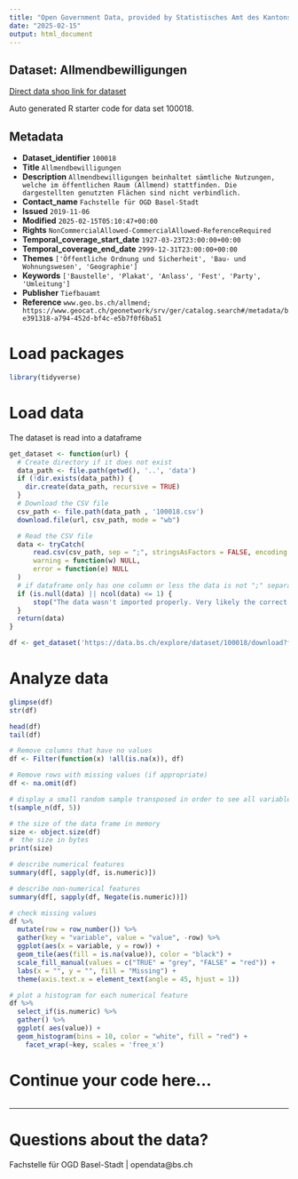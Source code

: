 ```yaml
---
title: "Open Government Data, provided by Statistisches Amt des Kantons Basel-Stadt - Fachstelle OGD"
date: "2025-02-15"
output: html_document
---
```


## Dataset: Allmendbewilligungen

[Direct data shop link for dataset](https://data.bs.ch/explore/dataset/100018)

Auto generated R starter code for data set 100018.

## Metadata

- **Dataset_identifier** `100018`
- **Title** `Allmendbewilligungen`
- **Description** `Allmendbewilligungen beinhaltet sämtliche Nutzungen, welche im öffentlichen Raum (Allmend) stattfinden. Die dargestellten genutzten Flächen sind nicht verbindlich.`
- **Contact_name** `Fachstelle für OGD Basel-Stadt`
- **Issued** `2019-11-06`
- **Modified** `2025-02-15T05:10:47+00:00`
- **Rights** `NonCommercialAllowed-CommercialAllowed-ReferenceRequired`
- **Temporal_coverage_start_date** `1927-03-23T23:00:00+00:00`
- **Temporal_coverage_end_date** `2999-12-31T23:00:00+00:00`
- **Themes** `['Öffentliche Ordnung und Sicherheit', 'Bau- und Wohnungswesen', 'Geographie']`
- **Keywords** `['Baustelle', 'Plakat', 'Anlass', 'Fest', 'Party', 'Umleitung']`
- **Publisher** `Tiefbauamt`
- **Reference** `www.geo.bs.ch/allmend; https://www.geocat.ch/geonetwork/srv/ger/catalog.search#/metadata/be391318-a794-452d-bf4c-e5b7f0f6ba51`


# Load packages

```r

library(tidyverse)
```

# Load data

The dataset is read into a dataframe

```r
get_dataset <- function(url) {
  # Create directory if it does not exist
  data_path <- file.path(getwd(), '..', 'data')
  if (!dir.exists(data_path)) {
    dir.create(data_path, recursive = TRUE)
  }
  # Download the CSV file
  csv_path <- file.path(data_path , '100018.csv')
  download.file(url, csv_path, mode = "wb")

  # Read the CSV file
  data <- tryCatch(
      read.csv(csv_path, sep = ";", stringsAsFactors = FALSE, encoding = "UTF-8"),
      warning = function(w) NULL,
      error = function(e) NULL
  )
  # if dataframe only has one column or less the data is not ";" separated
  if (is.null(data) || ncol(data) <= 1) {
      stop("The data wasn't imported properly. Very likely the correct separator couldn't be found.\nPlease check the dataset manually and adjust the code.")
  }
  return(data)
}
```

```r

df <- get_dataset('https://data.bs.ch/explore/dataset/100018/download?format=csv&timezone=Europe%2FZurich')

```

# Analyze data

```r

glimpse(df)
str(df)

head(df)
tail(df)

```

```r
# Remove columns that have no values
df <- Filter(function(x) !all(is.na(x)), df)

# Remove rows with missing values (if appropriate)
df <- na.omit(df)
```

```r
# display a small random sample transposed in order to see all variables
t(sample_n(df, 5))
```

```r
# the size of the data frame in memory
size <- object.size(df)
#  the size in bytes
print(size)
```

```r
# describe numerical features
summary(df[, sapply(df, is.numeric)])
```

```r
# describe non-numerical features
summary(df[, sapply(df, Negate(is.numeric))])
```

```r
# check missing values
df %>%
  mutate(row = row_number()) %>%
  gather(key = "variable", value = "value", -row) %>%
  ggplot(aes(x = variable, y = row)) +
  geom_tile(aes(fill = is.na(value)), color = "black") +
  scale_fill_manual(values = c("TRUE" = "grey", "FALSE" = "red")) +
  labs(x = "", y = "", fill = "Missing") +
  theme(axis.text.x = element_text(angle = 45, hjust = 1))
```

```r
# plot a histogram for each numerical feature
df %>%
  select_if(is.numeric) %>%
  gather() %>%
  ggplot( aes(value)) +
  geom_histogram(bins = 10, color = "white", fill = "red") +
    facet_wrap(~key, scales = 'free_x')
```

# Continue your code here...

```r

```
------------------------------------------------------------------------

# Questions about the data?

Fachstelle für OGD Basel-Stadt | opendata@bs.ch
